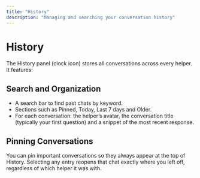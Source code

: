 ```yaml
---
title: "History"
description: "Managing and searching your conversation history"
---
```


# History

The History panel (clock icon) stores all conversations across every helper. It features:

## Search and Organization

- A search bar to find past chats by keyword.
- Sections such as Pinned, Today, Last 7 days and Older.
- For each conversation: the helper’s avatar, the conversation title (typically your first question) and a snippet of the most recent response.

## Pinning Conversations

You can pin important conversations so they always appear at the top of History. Selecting any entry reopens that chat exactly where you left off, regardless of which helper it was with.